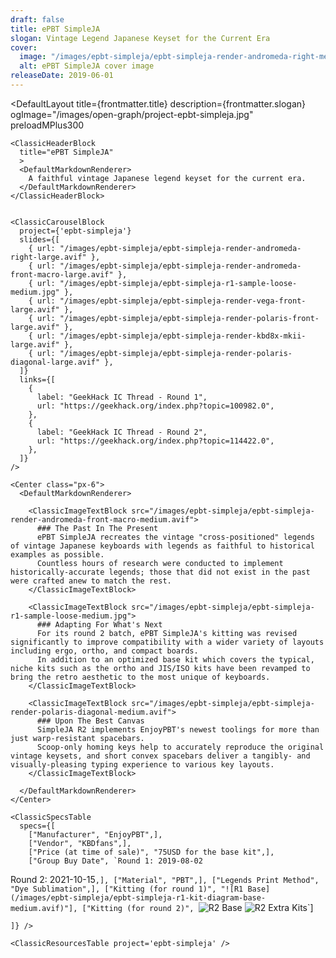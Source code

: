 ```yaml
---
draft: false
title: ePBT SimpleJA
slogan: Vintage Legend Japanese Keyset for the Current Era
cover:
  image: "/images/epbt-simpleja/epbt-simpleja-render-andromeda-right-medium.avif"
  alt: ePBT SimpleJA cover image
releaseDate: 2019-06-01
---
```


<DefaultLayout 
  title={frontmatter.title} 
  description={frontmatter.slogan}
  ogImage="/images/open-graph/project-epbt-simpleja.jpg"
  preloadMPlus300
>

  <ClassicBlurredHeader src={frontmatter.cover.image} />

  <div class="container mx-auto">

    <ClassicHeaderBlock 
      title="ePBT SimpleJA"
      >
      <DefaultMarkdownRenderer>
        A faithful vintage Japanese legend keyset for the current era.
      </DefaultMarkdownRenderer>
    </ClassicHeaderBlock>


    <ClassicCarouselBlock 
      project={'epbt-simpleja'} 
      slides={[
        { url: "/images/epbt-simpleja/epbt-simpleja-render-andromeda-right-large.avif" },
        { url: "/images/epbt-simpleja/epbt-simpleja-render-andromeda-front-macro-large.avif" },
        { url: "/images/epbt-simpleja/epbt-simpleja-r1-sample-loose-medium.jpg" },
        { url: "/images/epbt-simpleja/epbt-simpleja-render-vega-front-large.avif" },
        { url: "/images/epbt-simpleja/epbt-simpleja-render-polaris-front-large.avif" },
        { url: "/images/epbt-simpleja/epbt-simpleja-render-kbd8x-mkii-large.avif" },
        { url: "/images/epbt-simpleja/epbt-simpleja-render-polaris-diagonal-large.avif" },
      ]} 
      links={[
        {
          label: "GeekHack IC Thread - Round 1",
          url: "https://geekhack.org/index.php?topic=100982.0",
        },
        {
          label: "GeekHack IC Thread - Round 2",
          url: "https://geekhack.org/index.php?topic=114422.0",
        },
      ]}
    />

    <Center class="px-6">
      <DefaultMarkdownRenderer>

        <ClassicImageTextBlock src="/images/epbt-simpleja/epbt-simpleja-render-andromeda-front-macro-medium.avif">
          ### The Past In The Present
          ePBT SimpleJA recreates the vintage "cross-positioned" legends of vintage Japanese keyboards with legends as faithful to historical examples as possible.  
          Countless hours of research were conducted to implement historically-accurate legends; those that did not exist in the past were crafted anew to match the rest.
        </ClassicImageTextBlock>

        <ClassicImageTextBlock src="/images/epbt-simpleja/epbt-simpleja-r1-sample-loose-medium.jpg">
          ### Adapting For What's Next
          For its round 2 batch, ePBT SimpleJA's kitting was revised significantly to improve compatibility with a wider variety of layouts including ergo, ortho, and compact boards.  
          In addition to an optimized base kit which covers the typical, niche kits such as the ortho and JIS/ISO kits have been revamped to bring the retro aesthetic to the most unique of keyboards. 
        </ClassicImageTextBlock> 

        <ClassicImageTextBlock src="/images/epbt-simpleja/epbt-simpleja-render-polaris-diagonal-medium.avif">
          ### Upon The Best Canvas
          SimpleJA R2 implements EnjoyPBT's newest toolings for more than just warp-resistant spacebars.  
          Scoop-only homing keys help to accurately reproduce the original vintage keysets, and short convex spacebars deliver a tangibly- and visually-pleasing typing experience to various key layouts.
        </ClassicImageTextBlock> 

      </DefaultMarkdownRenderer>
    </Center>

    <ClassicSpecsTable 
      specs={[
        ["Manufacturer", "EnjoyPBT",],
        ["Vendor", "KBDfans",],
        ["Price (at time of sale)", "75USD for the base kit",],
        ["Group Buy Date", `Round 1: 2019-08-02  
Round 2: 2021-10-15`,],
        ["Material", "PBT",],
        ["Legends Print Method", "Dye Sublimation",],
        ["Kitting (for round 1)", "![R1 Base](/images/epbt-simpleja/epbt-simpleja-r1-kit-diagram-base-medium.avif)"],
        ["Kitting (for round 2)", `![R2 Base](/images/epbt-simpleja/epbt-simpleja-r2-kit-diagram-base-medium.avif)
![R2 Extra Kits](/images/epbt-simpleja/epbt-simpleja-r2-kit-diagram-extrakits-medium.avif)`]
        
    ]} />

    <ClassicResourcesTable project='epbt-simpleja' />

  </div>

</DefaultLayout>